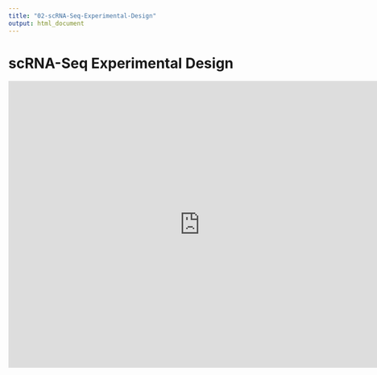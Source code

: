 ```yaml
---
title: "02-scRNA-Seq-Experimental-Design"
output: html_document
---
```


# scRNA-Seq Experimental Design

<iframe src="https://docs.google.com/a/broadinstitute.org/presentation/d/e/2PACX-1vTeRic5eP4nxxIli1eEel9sboHkenyEF2EfR83o2kKuW7Oa0nYky6Sngh5OmG5c9RLJKfNeUfhx1Qwx/embed?start=false&loop=false&delayms=3000" frameborder="0" width="760" height="569" allowfullscreen="true" mozallowfullscreen="true" webkitallowfullscreen="true"></iframe>